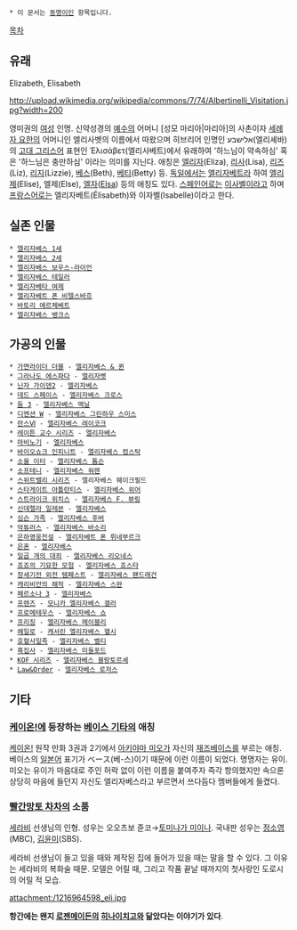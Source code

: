  * 이 문서는 [[동명이인]] 항목입니다.

[[목차]]

== 유래 ==
Elizabeth, Elisabeth

http://upload.wikimedia.org/wikipedia/commons/7/74/Albertinelli_Visitation.jpg?width=200

영미권의 [[여성]] 인명. 신약성경의 [[예수]]의 어머니 [성모 마리아|마리아]의 사촌이자 [[세례자 요한]]의 어머니인 엘리사벳의 이름에서 따왔으며 히브리어 인명인 אלישבע(엘리셰바)의 [[고대 그리스어]] 표현인  Ἐλισάβετ(엘리사베트)에서 유래하여 '하느님이 약속하심' 혹은 '하느님은 충만하심' 이라는 의미를 지닌다. 애칭은 [[엘리자]](Eliza), [[리사]](Lisa), [[리즈]](Liz), [[리지]](Lizzie), [[베스]](Beth), [[베티]](Betty) 등. [[독일]]에서는 [[엘리자베트]]라 하여 [[엘리제]](Elise), 엘제(Else), [[엘자]]([[엘사|Elsa]]) 등의 애칭도 있다. [[스페인어]]로는 [[이사벨]]이라고 하며 [[프랑스어]]로는 엘리자베트(Élisabeth)와 이자벨(Isabelle)이라고 한다. 

== 실존 인물 ==
 * [[엘리자베스 1세]]
 * [[엘리자베스 2세]]
 * [[엘리자베스 보우스-라이언]]
 * [[엘리자베스 테일러]]
 * [[엘리자베타 여제]]
 * [[엘리자베트 폰 비텔스바흐]]
 * [[바토리 에르체베트]]
 * [[엘리자베스 뱅크스]]

== 가공의 인물 ==
 * [[가면라이더 더블]] - [[엘리자베스 & 퀸]]
 * [[그라나도 에스파다]] - [[엘리자벳(그라나도 에스파다)|엘리자벳]]
 * [[닌자 가이덴2]] - [[엘리자베스(닌자 가이덴)|엘리자베스]]
 * [[데드 스페이스]] - [[엘리자베스 크로스]] 
 * [[둠 3]] - [[엘리자베스 맥닐]]
 * [[디멘션 W]] - [[엘리자베스 그린하우 스미스]]
 * [[란스Ⅵ]] - [[엘리자베스 레이코크]]
 * [[레이튼 교수 시리즈]] - [[엘리자베스(레이튼 교수 시리즈)|엘리자베스]]
 * [[마비노기]] - [[엘리자베스(마비노기)|엘리자베스]]
 * [[바이오쇼크 인피니트]] - [[엘리자베스 컴스탁]]
 * [[소울 이터(만화)|소울 이터]] - [[엘리자베스 톰슨]]
 * [[소프테니]] - [[엘리자베스 워렌]]
 * [[스위트밸리 시리즈]] - 엘리자베스 웨이크필드
 * [[스타게이트 아틀란티스]] - [[엘리자베스 위어]]
 * [[스트라이크 위치스]] - [[엘리자베스 F. 뷰링]]
 * [[신데렐라 일레븐]] - [[엘리자베스(신데렐라 일레븐)|엘리자베스]]
 * [[심슨 가족]] - [[엘리자베스 후버]]
 * [[악튜러스]] - [[엘리자베스 바소리]]
 * [[은하영웅전설]] - [[엘리자베트 폰 뤼네부르크]]
 * [[은혼]] - [[엘리자베스(은혼)|엘리자베스]]
 * [[일곱 개의 대죄]] - [[엘리자베스 리오네스]]
 * [[죠죠의 기묘한 모험]] - [[엘리자베스 죠스타]]
 * [[창세기전 외전 템페스트]] - [[엘리자베스 팬드래건]]
 * [[캐리비안의 해적]] - [[엘리자베스 스완]]
 * [[페르소나 3]] - [[엘리자베스(페르소나)|엘리자베스]]
 * [[프렌즈]] - [[모니카 엘리자베스 겔러]]
 * [[프로메테우스(영화)|프로메테우스]] - [[엘리자베스 쇼]]
 * [[프리징]] - [[엘리자베스 메이블리]]
 * [[헤일로(게임)|헤일로]] - [[캐서린 엘리자베스 핼시]]
 * [[호혈사일족]] - [[엘리자베스 벨티]]
 * [[흑집사]] - [[엘리자베스 미들포드]]
 * [[KOF 시리즈]] - [[엘리자베스 블랑토르셰]]
 * [[Law&Order]] - [[엘리자베스 로저스]]

== 기타 ==

=== [[케이온!]]에 등장하는 [[베이스 기타]]의 애칭 ===
[[케이온!]] 원작 만화 3권과 2기에서 [[아키야마 미오]]가 자신의 [[재즈베이스]]를 부르는 애칭. 베이스의 [[일본어]] 표기가 ベース(베-스)이기 때문에 이런 이름이 되었다. 명명자는 유이. 미오는 유이가 마음대로 주인 허락 없이 이런 이름을 붙여주자 즉각 항의했지만 속으론 상당히 마음에 들던지 자신도 엘리자베스라고 부르면서 쓰다듬다 멤버들에게 들켰다.

=== [[빨간망토 차차]]의 소품 ===
[[세라비]] 선생님의 인형. 성우는 오오츠보 쥰코→[[토미나가 미이나]]. 국내판 성우는 [[정소영]](MBC), [[김윤미]](SBS).

세라비 선생님이 들고 있을 때와 제작된 집에 들어가 있을 때는 말을 할 수 있다. 그 이유는 세라비의 복화술 때문. 모델은 어릴 때, 그리고 작품 끝날 때까지의 첫사랑인 도로시의 어릴 적 모습.

attachment:/1216964598_eli.jpg

'''항간에는 왠지 [[로젠메이든]]의 [[히나이치고]]와 닮았다는 이야기가 있다'''.
